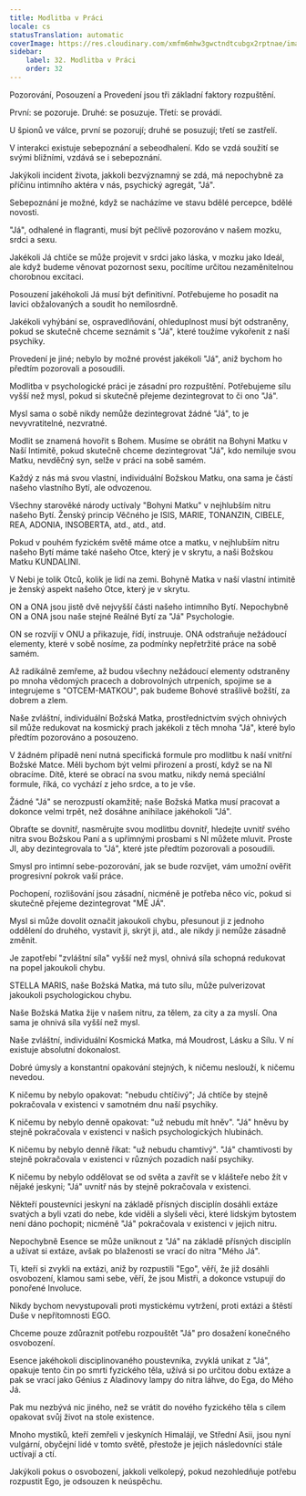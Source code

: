 ```yaml
---
title: Modlitba v Práci
locale: cs
statusTranslation: automatic
coverImage: https://res.cloudinary.com/xmfm6mhw3gwctndtcubgx2rptnae/image/upload/v1740468922/small_cover_tratado_de_psicologia_revolucionaria_a4c0dca4e0.webp
sidebar:
    label: 32. Modlitba v Práci
    order: 32
---
```

Pozorování, Posouzení a Provedení jsou tři základní faktory rozpuštění.

První: se pozoruje. Druhé: se posuzuje. Třetí: se provádí.

U špionů ve válce, první se pozorují; druhé se posuzují; třetí se zastřelí.

V interakci existuje sebepoznání a sebeodhalení. Kdo se vzdá soužití se svými bližními, vzdává se i sebepoznání.

Jakýkoli incident života, jakkoli bezvýznamný se zdá, má nepochybně za příčinu intimního aktéra v nás, psychický agregát, "Já".

Sebepoznání je možné, když se nacházíme ve stavu bdělé percepce, bdělé novosti.

"Já", odhalené in flagranti, musí být pečlivě pozorováno v našem mozku, srdci a sexu.

Jakékoli Já chtíče se může projevit v srdci jako láska, v mozku jako Ideál, ale když budeme věnovat pozornost sexu, pocítíme určitou nezaměnitelnou chorobnou excitaci.

Posouzení jakéhokoli Já musí být definitivní. Potřebujeme ho posadit na lavici obžalovaných a soudit ho nemilosrdně.

Jakékoli vyhýbání se, ospravedlňování, ohleduplnost musí být odstraněny, pokud se skutečně chceme seznámit s "Já", které toužíme vykořenit z naší psychiky.

Provedení je jiné; nebylo by možné provést jakékoli "Já", aniž bychom ho předtím pozorovali a posoudili.

Modlitba v psychologické práci je zásadní pro rozpuštění. Potřebujeme sílu vyšší než mysl, pokud si skutečně přejeme dezintegrovat to či ono "Já".

Mysl sama o sobě nikdy nemůže dezintegrovat žádné "Já", to je nevyvratitelné, nezvratné.

Modlit se znamená hovořit s Bohem. Musíme se obrátit na Bohyni Matku v Naší Intimitě, pokud skutečně chceme dezintegrovat "Já", kdo nemiluje svou Matku, nevděčný syn, selže v práci na sobě samém.

Každý z nás má svou vlastní, individuální Božskou Matku, ona sama je částí našeho vlastního Bytí, ale odvozenou.

Všechny starověké národy uctívaly "Bohyni Matku" v nejhlubším nitru našeho Bytí. Ženský princip Věčného je ISIS, MARIE, TONANZIN, CIBELE, REA, ADONIA, INSOBERTA, atd., atd., atd.

Pokud v pouhém fyzickém světě máme otce a matku, v nejhlubším nitru našeho Bytí máme také našeho Otce, který je v skrytu, a naši Božskou Matku KUNDALINI.

V Nebi je tolik Otců, kolik je lidí na zemi. Bohyně Matka v naší vlastní intimitě je ženský aspekt našeho Otce, který je v skrytu.

ON a ONA jsou jistě dvě nejvyšší části našeho intimního Bytí. Nepochybně ON a ONA jsou naše stejné Reálné Bytí za "Já" Psychologie.

ON se rozvíjí v ONU a přikazuje, řídí, instruuje. ONA odstraňuje nežádoucí elementy, které v sobě nosíme, za podmínky nepřetržité práce na sobě samém.

Až radikálně zemřeme, až budou všechny nežádoucí elementy odstraněny po mnoha vědomých pracech a dobrovolných utrpeních, spojíme se a integrujeme s "OTCEM-MATKOU", pak budeme Bohové strašlivě božští, za dobrem a zlem.

Naše zvláštní, individuální Božská Matka, prostřednictvím svých ohnivých sil může redukovat na kosmický prach jakékoli z těch mnoha "Já", které bylo předtím pozorováno a posouzeno.

V žádném případě není nutná specifická formule pro modlitbu k naší vnitřní Božské Matce. Měli bychom být velmi přirození a prostí, když se na NI obracíme. Dítě, které se obrací na svou matku, nikdy nemá speciální formule, říká, co vychází z jeho srdce, a to je vše.

Žádné "Já" se nerozpustí okamžitě; naše Božská Matka musí pracovat a dokonce velmi trpět, než dosáhne anihilace jakéhokoli "Já".

Obraťte se dovnitř, nasměrujte svou modlitbu dovnitř, hledejte uvnitř svého nitra svou Božskou Paní a s upřímnými prosbami s NI můžete mluvit. Proste JI, aby dezintegrovala to "Já", které jste předtím pozorovali a posoudili.

Smysl pro intimní sebe-pozorování, jak se bude rozvíjet, vám umožní ověřit progresivní pokrok vaší práce.

Pochopení, rozlišování jsou zásadní, nicméně je potřeba něco víc, pokud si skutečně přejeme dezintegrovat "MÉ JÁ".

Mysl si může dovolit označit jakoukoli chybu, přesunout ji z jednoho oddělení do druhého, vystavit ji, skrýt ji, atd., ale nikdy ji nemůže zásadně změnit.

Je zapotřebí "zvláštní síla" vyšší než mysl, ohnivá síla schopná redukovat na popel jakoukoli chybu.

STELLA MARIS, naše Božská Matka, má tuto sílu, může pulverizovat jakoukoli psychologickou chybu.

Naše Božská Matka žije v našem nitru, za tělem, za city a za myslí. Ona sama je ohnivá síla vyšší než mysl.

Naše zvláštní, individuální Kosmická Matka, má Moudrost, Lásku a Sílu. V ní existuje absolutní dokonalost.

Dobré úmysly a konstantní opakování stejných, k ničemu neslouží, k ničemu nevedou.

K ničemu by nebylo opakovat: "nebudu chtíčivý"; Já chtíče by stejně pokračovala v existenci v samotném dnu naší psychiky.

K ničemu by nebylo denně opakovat: "už nebudu mít hněv". "Já" hněvu by stejně pokračovala v existenci v našich psychologických hlubinách.

K ničemu by nebylo denně říkat: "už nebudu chamtivý". "Já" chamtivosti by stejně pokračovala v existenci v různých pozadích naší psychiky.

K ničemu by nebylo oddělovat se od světa a zavřít se v klášteře nebo žít v nějaké jeskyni; "Já" uvnitř nás by stejně pokračovala v existenci.

Někteří poustevníci jeskyní na základě přísných disciplín dosáhli extáze svatých a byli vzati do nebe, kde viděli a slyšeli věci, které lidským bytostem není dáno pochopit; nicméně "Já" pokračovala v existenci v jejich nitru.

Nepochybně Esence se může uniknout z "Já" na základě přísných disciplín a užívat si extáze, avšak po blaženosti se vrací do nitra "Mého Já".

Ti, kteří si zvykli na extázi, aniž by rozpustili "Ego", věří, že již dosáhli osvobození, klamou sami sebe, věří, že jsou Mistři, a dokonce vstupují do ponořené Involuce.

Nikdy bychom nevystupovali proti mystickému vytržení, proti extázi a štěstí Duše v nepřítomnosti EGO.

Chceme pouze zdůraznit potřebu rozpouštět "Já" pro dosažení konečného osvobození.

Esence jakéhokoli disciplinovaného poustevníka, zvyklá unikat z "Já", opakuje tento čin po smrti fyzického těla, užívá si po určitou dobu extáze a pak se vrací jako Génius z Aladinovy lampy do nitra láhve, do Ega, do Mého Já.

Pak mu nezbývá nic jiného, než se vrátit do nového fyzického těla s cílem opakovat svůj život na stole existence.

Mnoho mystiků, kteří zemřeli v jeskyních Himalájí, ve Střední Asii, jsou nyní vulgární, obyčejní lidé v tomto světě, přestože je jejich následovníci stále uctívají a ctí.

Jakýkoli pokus o osvobození, jakkoli velkolepý, pokud nezohledňuje potřebu rozpustit Ego, je odsouzen k neúspěchu.

